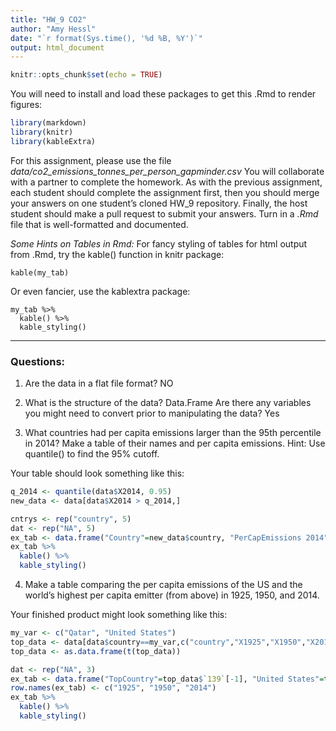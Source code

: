 ---
title: "HW_9 CO2"
author: "Amy Hessl"
date: "`r format(Sys.time(), '%d %B, %Y')`"
output: html_document
---

```{r setup, include=FALSE}
knitr::opts_chunk$set(echo = TRUE)
```

You will need to install and load these packages to get this .Rmd to render figures:
```{r, libraries}
library(markdown)
library(knitr)
library(kableExtra)
```

For this assignment, please use the file _data/co2_emissions_tonnes_per_person_gapminder.csv_
You will collaborate with a partner to complete the homework. As with the previous assignment, each student should complete the assignment first, then you should merge your answers on one student's cloned HW_9 repository.  Finally, the host student should make a pull request to submit your answers. 
Turn in a _.Rmd_ file that is well-formatted and documented.

*Some Hints on Tables in Rmd:*
For fancy styling of tables for html output from .Rmd, try the kable() function in knitr package:
```
kable(my_tab)
```

Or even fancier, use the kablextra package:
```
my_tab %>%
  kable() %>%
  kable_styling()
```


***
### Questions:

1. Are the data in a flat file format? NO

2. What is the structure of the data? Data.Frame 
Are there any variables you might need to convert prior to manipulating the data? Yes

3. What countries had per capita emissions larger than the 95th percentile in 2014? Make a table of their names and per capita emissions. Hint: Use quantile() to find the 95% cutoff.

Your table should look something like this:
```{r, echo=FALSE}
q_2014 <- quantile(data$X2014, 0.95)
new_data <- data[data$X2014 > q_2014,]

cntrys <- rep("country", 5)
dat <- rep("NA", 5)
ex_tab <- data.frame("Country"=new_data$country, "PerCapEmissions 2014"=new_data$x2014)
ex_tab %>%
  kable() %>%
  kable_styling()
```

4. Make a table comparing the per capita emissions of the US and the world's highest per capita emitter (from above)  in 1925, 1950, and 2014.  

Your finished product might look something like this:

```{r, echo=FALSE}
my_var <- c("Qatar", "United States")
top_data <- data[data$country==my_var,c("country","X1925","X1950","X2014")]
top_data <- as.data.frame(t(top_data))

dat <- rep("NA", 3)
ex_tab <- data.frame("TopCountry"=top_data$`139`[-1], "United States"=top_data$`184`[-1])
row.names(ex_tab) <- c("1925", "1950", "2014")
ex_tab %>%
  kable() %>%
  kable_styling()

```

